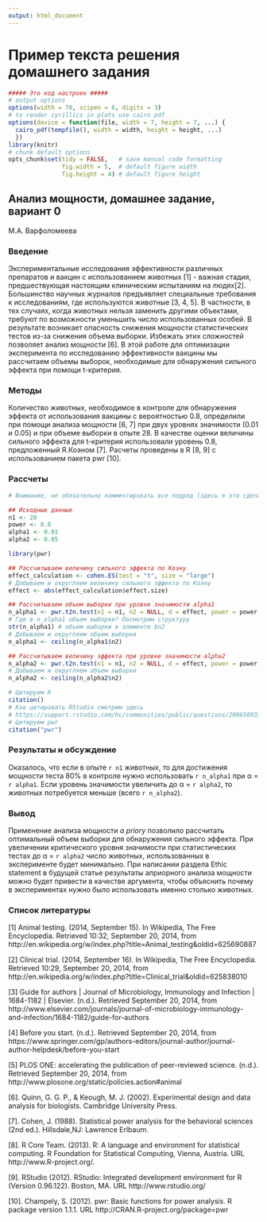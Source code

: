 ```yaml
---
output: html_document
---
```

# Пример текста решения домашнего задания

```r
##### Это код настроек #####
# output options
options(width = 70, scipen = 6, digits = 3) 
# to render cyrillics in plots use cairo pdf
options(device = function(file, width = 7, height = 7, ...) {
  cairo_pdf(tempfile(), width = width, height = height, ...)
  })
library(knitr)
# chunk default options
opts_chunk$set(tidy = FALSE,   # save manual code formatting
               fig.width = 5,  # default figure width
               fig.height = 4) # default figure height
```

## Анализ мощности, домашнее задание, вариант 0

М.А. Варфоломеева

### Введение

Экспериментальные исследования эффективности различных препаратов и вакцин с использованием животных [1] - важная стадия, предшествующая настоящим клиническим испытаниям на людях[2]. Большинство научных журналов предъявляет специальные требования к исследованиям, где используются животные [3, 4, 5]. В частности, в тех случаях, когда животных нельзя заменить другими объектами, требуют по возможности уменьшить число использованных особей. В результате возникает опасность снижения мощности статистических тестов из-за снижения объема выборки. Избежать этих сложностей позволяет анализ мощности [6].
В этой работе для оптимизации эксперимента по исследованию эффективности вакцины мы рассчитаем объемы выборок, необходимые для обнаружения сильного эффекта при помощи t-критерия.

### Методы

Количество животных, необходимое в контроле для обнаружения эффекта от использования вакцины с вероятностью 0.8, определили при помощи анализа мощности [6, 7] при двух уровнях значимости (0.01 и 0.05) и при объеме выборки  в опыте 28. В качестве оценки величины сильного эффекта для t-критерия использовали уровень 0.8, предложенный Я.Коэном [7]. Расчеты проведены в R [8, 9] с использованием пакета pwr [10].

### Рассчеты

```r
# Внимание, не обязательно комментировать все подряд (здесь я это сделала, чтобы вам было легче прочесть код). Но основные шаги лучше откомментировать (здесь отмечены двойным знаком решетки ##) 

## Исходные данные
n1 <- 28
power <- 0.8
alpha1 <- 0.01
alpha2 <- 0.05

library(pwr)

## Рассчитываем величину сильного эффекта по Коэну 
effect_calculation <- cohen.ES(test = "t", size = "large")
# Добываем и округляем величину сильного эффекта по Коэну
effect <- abs(effect_calculation$effect.size)

## Рассчитываем объем выборки при уровне значимости alpha1
n_alpha1 <- pwr.t2n.test(n1 = n1, n2 = NULL, d = effect, power = power, sig.level = alpha1, alternative = "two.sided")
# Где в n_alpha1 объем выборки? Посмотрим структуру
str(n_alpha1) # объем выборки в элементе $n2
# Добываем и округляем объем выборки
n_alpha1 <- ceiling(n_alpha1$n2)

## Рассчитываем величину эффекта при уровне значимости alpha2
n_alpha2 <- pwr.t2n.test(n1 = n1, n2 = NULL, d = effect, power = power, sig.level = alpha2, alternative = "two.sided")
# Добываем и округляем объем выборки
n_alpha2 <- ceiling(n_alpha2$n2)

# Цитируем R
citation()
# Как цитировать RStudio смотрим здесь
# https://support.rstudio.com/hc/communities/public/questions/200658933-How-to-cite-RStudio
# Цитируем pwr
citation("pwr")
```


### Результаты и обсуждение

Оказалось, что если в опыте `r n1` животных, то для достижения мощности теста 80% в контроле нужно использовать `r n_alpha1` при &alpha; = `r alpha1`. Если уровень значимости увеличить до &alpha; = `r alpha2`, то животных потребуется меньше (всего `r n_alpha2`).

### Вывод

Применение анализа мощности _a priory_ позволило рассчитать оптимальный объем выборки для обнаружения сильного эффекта. При увеличении критического уровня значимости при статистических тестах до &alpha; = `r alpha2` число животных, использованных в эксперименте будет минимально. При написании раздела Ethic statement в будущей статье результаты априорного анализа мощности можно будет привести в качестве аргумента, чтобы объяснить почему в экспериментах нужно было использовать именно столько животных. 


### Список литературы

[1] Animal testing. (2014, September 15). In Wikipedia, The Free Encyclopedia. Retrieved 10:32, September 20, 2014, from http://en.wikipedia.org/w/index.php?title=Animal_testing&oldid=625690887

[2] Clinical trial. (2014, September 16). In Wikipedia, The Free Encyclopedia. Retrieved 10:29, September 20, 2014, from http://en.wikipedia.org/w/index.php?title=Clinical_trial&oldid=625838010

[3] Guide for authors | Journal of Microbiology, Immunology and Infection | 1684-1182 | Elsevier. (n.d.). Retrieved September 20, 2014, from http://www.elsevier.com/journals/journal-of-microbiology-immunology-and-infection/1684-1182/guide-for-authors

[4] Before you start. (n.d.). Retrieved September 20, 2014, from https://www.springer.com/gp/authors-editors/journal-author/journal-author-helpdesk/before-you-start

[5] PLOS ONE: accelerating the publication of peer-reviewed science. (n.d.). Retrieved September 20, 2014, from http://www.plosone.org/static/policies.action#animal

[6]. Quinn, G. G. P., & Keough, M. J. (2002). Experimental design and data analysis for biologists. Cambridge University Press.

[7]. Cohen, J. (1988). Statistical power analysis for the behavioral sciences (2nd ed.). Hillsdale,NJ: Lawrence Erlbaum.

[8]. R Core Team. (2013). R: A language and environment for statistical computing. R Foundation for Statistical Computing, Vienna, Austria. URL http://www.R-project.org/.

[9]. RStudio (2012). RStudio: Integrated development environment for R (Version 0.96.122). Boston, MA. URL http://www.rstudio.org/

[10]. Champely, S. (2012). pwr: Basic functions for power analysis. R
  package version 1.1.1. URL http://CRAN.R-project.org/package=pwr
